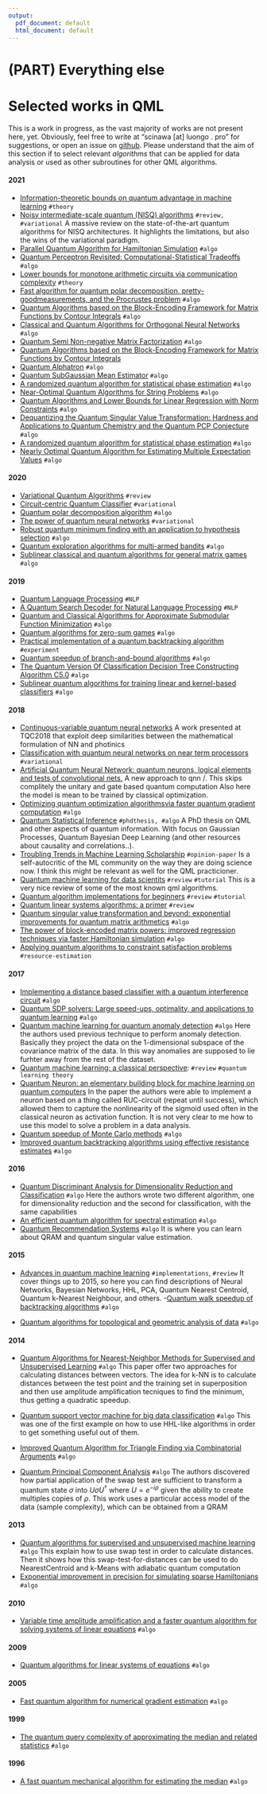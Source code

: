 ```yaml
---
output:
  pdf_document: default
  html_document: default
---
```


# (PART) Everything else {-}


# Selected works in QML

This is a work in progress, as the vast majority of works are not present here, yet. Obviously, feel free to write at "scinawa [at] luongo . pro" for suggestions, or open an issue on [github](https://github.com/scinawa/quantumalgorithms.org). Please understand that the aim of this section if to select relevant *algorithms* that can be applied for data analysis or used as other subroutines for other QML algorithms.

#### 2021 {-}

- [Information-theoretic bounds on quantum advantage in machine learning](https://arxiv.org/abs/2101.02464) `#theory`
- [Noisy intermediate-scale quantum (NISQ) algorithms](https://arxiv.org/abs/2101.08448) `#review, #variational`
A massive review on the state-of-the-art quantum algorithms for NISQ architectures. It highlights the limitations, but also the wins of the variational paradigm.
- [Parallel Quantum Algorithm for Hamiltonian Simulation](https://arxiv.org/abs/2105.11889) `#algo`
- [Quantum Perceptron Revisited: Computational-Statistical Tradeoffs](https://arxiv.org/abs/2106.02496) `#algo`
- [Lower bounds for monotone arithmetic circuits via communication complexity](https://dl.acm.org/doi/abs/10.1145/3406325.3451069) `#theory`
- [Fast algorithm for quantum polar decomposition, pretty-goodmeasurements, and the Procrustes problem](https://arxiv.org/abs/2106.07634) `#algo`
- [Quantum Algorithms based on the Block-Encoding Framework for Matrix Functions by Contour Integrals](https://arxiv.org/abs/2106.08076) `#algo`
- [Classical and Quantum Algorithms for Orthogonal Neural Networks](https://arxiv.org/abs/2106.07198) `#algo`
- [Quantum Semi Non-negative Matrix Factorization](https://books.google.com.sg/books?hl=en&lr=&id=LMcpEAAAQBAJ&oi=fnd&pg=PA135&dq=Quantum+Semi+Non-negative+Matrix+Factorization&ots=2UP_f_twTu&sig=fvkK9Z4hCCQcSSkbF0HkZ23SRAs&redir_esc=y#v=onepage&q=Quantum%20Semi%20Non-negative%20Matrix%20Factorization&f=false) `#algo`
- [Quantum Algorithms based on the Block-Encoding Framework for Matrix Functions by Contour Integrals](https://arxiv.org/pdf/2106.08076.pdf)
- [Quantum Alphatron](https://arxiv.org/abs/2108.11670) `#algo`
- [Quantum SubGaussian Mean Estimator](https://arxiv.org/pdf/2108.12172.pdf) `#algo`
- [A randomized quantum algorithm for statistical phase estimation](https://arxiv.org/abs/2110.12071) `#algo`
- [Near-Optimal Quantum Algorithms for String Problems](https://arxiv.org/pdf/2110.09696.pdf) `#algo`
- [Quantum Algorithms and Lower Bounds for Linear Regression with Norm Constraints](https://arxiv.org/pdf/2110.13086.pdf) `#algo`
- [Dequantizing the Quantum Singular Value Transformation: Hardness and Applications to Quantum Chemistry and the Quantum PCP Conjecture](https://arxiv.org/abs/2111.09079) `#algo`
- [A randomized quantum algorithm for statistical phase estimation](https://arxiv.org/abs/2110.12071) `#algo`
- [Nearly Optimal Quantum Algorithm for Estimating Multiple Expectation Values](https://arxiv.org/abs/2111.09283) `#algo`


#### 2020 {-}

- [Variational Quantum Algorithms](https://scirate.com/arxiv/2012.09265) `#review`
- [Circuit-centric Quantum Classifier](https://arxiv.org/pdf/1804.00633) `#variational`
- [Quantum polar decomposition algorithm](https://arxiv.org/abs/2006.00841) `#algo`
- [The power of quantum neural networks](https://arxiv.org/abs/2011.00027) `#variational`
- [Robust quantum minimum finding with an application to hypothesis selection](https://arxiv.org/abs/2003.11777) `#algo`
- [Quantum exploration algorithms for multi-armed bandits](https://arxiv.org/abs/2007.07049) `#algo`
- [Sublinear classical and quantum algorithms for general matrix games](https://arxiv.org/pdf/2012.06519.pdf) `#algo`


#### 2019 {-}

- [Quantum Language Processing](https://arxiv.org/pdf/1902.05162.pdf) `#NLP`
- [A Quantum Search Decoder for Natural Language Processing](https://arxiv.org/pdf/1909.05023.pdf) `#NLP`
- [Quantum and Classical Algorithms for Approximate Submodular Function Minimization](https://arxiv.org/abs/1907.05378) `#algo`
- [Quantum algorithms for zero-sum games](https://arxiv.org/abs/1904.03180) `#algo`
- [Practical implementation of a quantum backtracking algorithm](https://arxiv.org/abs/1908.11291) `#experiment`
- [Quantum speedup of branch-and-bound algorithms](https://arxiv.org/abs/1906.10375) `#algo`
- [The Quantum Version Of Classification Decision Tree Constructing Algorithm C5.0](https://arxiv.org/pdf/1907.06840.pdf) `#algo`
- [Sublinear quantum algorithms for training linear and kernel-based classifiers](http://proceedings.mlr.press/v97/li19b/li19b.pdf) `#algo`

#### 2018 {-}

- [Continuous-variable quantum neural networks](https://arxiv.org/pdf/1806.06871.pdf)
A work presented at TQC2018 that exploit deep similarities between the mathematical formulation of NN and photinics
- [Classification with quantum neural networks on near term processors](https://arxiv.org/pdf/1802.06002.pdf)   `#variational`
- [Artificial Quantum Neural Network: quantum neurons, logical elements and tests of convolutional nets.](https://arxiv.org/pdf/1806.09664.pdf)
A new approach to qnn \o/. This skips complitely the unitary and gate based quantum computation
Also here the model is mean to be trained by classical optimization.
- [Optimizing quantum optimization algorithmsvia faster quantum gradient computation](https://arxiv.org/pdf/1711.00465.pdf) `#algo`
- [Quantum Statistical Inference](https://arxiv.org/pdf/1812.04877.pdf) `#phdthesis, #algo`
A PhD thesis on QML and other aspects of quantum information. With focus on Gaussian Processes, Quantum Bayesian Deep Learning (and other resources about causality and correlations..).
- [Troubling Trends in Machine Learning Scholarship](https://arxiv.org/pdf/1807.03341.pdf) `#opinion-paper`
Is a self-autocritic of the ML community on the way they are doing science now. I think this might be relevant as well for the QML practicioner.
- [Quantum machine learning for data scientits](https://arxiv.org/pdf/1804.10068.pdf) `#review`  `#tutorial`
This is a very nice review of some of the most known qml algorithms.
- [Quantum algorithm implementations for beginners](https://arxiv.org/pdf/1804.03719.pdf) `#review` `#tutorial`
- [Quantum linear systems algorithms: a primer](https://arxiv.org/abs/1802.08227) `#review`
- [Quantum singular value transformation and beyond: exponential improvements for quantum matrix arithmetics](https://arxiv.org/abs/1806.01838) `#algo`
- [The power of block-encoded matrix powers: improved regression techniques via faster Hamiltonian simulation](https://arxiv.org/abs/1804.01973) `#algo`
- [Applying quantum algorithms to constraint satisfaction problems](https://arxiv.org/abs/1810.05582) `#resource-estimation`



<!-- - [Quantum Algorithms for Classification](http://www.youtube.com/watch?v=KTVtMKo3g80) `#video`  -->
<!-- <br> -->
<!-- [![Quantum Algorithms for Classification](http://img.youtube.com/vi/KTVtMKo3g80/0.jpg)](http://www.youtube.com/watch?v=KTVtMKo3g80 "Quantum Algorithms for Classification")  -->


#### 2017 {-}

- [Implementing a distance based classifier with a quantum interference circuit](https://arxiv.org/abs/1703.10793)  `#algo`
- [Quantum SDP solvers: Large speed-ups, optimality, and applications to quantum learning](https://arxiv.org/pdf/1710.02581) `#algo`
- [Quantum machine learning for quantum anomaly detection](https://arxiv.org/abs/1710.07405) `#algo`
Here the authors used previous technique to perform anomaly detection. Basically they project the data on the 1-dimensional subspace of the covariance matrix of the data. In this way anomalies are supposed to lie furhter away from the rest of the dataset.
- [ Quantum machine learning: a classical perspective](https://arxiv.org/pdf/1707.08561.pdf): `#review` `#quantum learning theory`
- [Quantum Neuron: an elementary building block for machine learning on quantum computers](https://arxiv.org/pdf/1711.11240.pdf)
In the paper the authors were able to implement a neuron based on a thing called RUC-circuit (repeat until success), which allowed them to capture the nonlinearity of the sigmoid used often in the classical neuron as activation function. It is not very clear to me how to use this model to solve a problem in a data analysis.
- [Quantum speedup of Monte Carlo methods](https://arxiv.org/abs/1504.06987) `#algo`
- [Improved quantum backtracking algorithms using effective resistance estimates](https://arxiv.org/abs/1711.05295) `#algo`


#### 2016 {-}
- [Quantum Discriminant Analysis for Dimensionality Reduction and Classification](https://iopscience.iop.org/article/10.1088/1367-2630/18/7/073011)  `#algo`
Here the authors wrote two different algorithm, one for dimensionality reduction and the second for classification, with the same capabilities
- [An efficient quantum algorithm for spectral estimation](https://arxiv.org/abs/1609.08170) `#algo`
- [Quantum Recommendation Systems](https://arxiv.org/pdf/1603.08675.pdf) `#algo`
It is where you can learn about QRAM and quantum singular value estimation.

#### 2015 {-}

- [Advances in quantum machine learning]( https://arxiv.org/pdf/1512.02900.pdf ) `#implementations`,  `#review`
It cover things up to 2015, so here you can find descriptions of Neural Networks, Bayesian Networks, HHL, PCA, Quantum Nearest Centroid, Quantum k-Nearest Neighbour, and others.
-[Quantum walk speedup of backtracking algorithms](https://arxiv.org/abs/1509.02374) `#algo`


- [Quantum algorithms for topological and geometric analysis of data]() `#algo`

#### 2014 {-}

- [Quantum Algorithms for Nearest-Neighbor Methods for Supervised and Unsupervised Learning]() `#algo`
This paper offer two approaches for calculating distances between vectors.
The idea for k-NN is to calculate distances between the test point and the training set in superposition and then use amplitude amplification tecniques to find the minimum, thus getting a quadratic speedup.
- [Quantum support vector machine for big data classification](https://arxiv.org/abs/1307.0471) `#algo`
This was one of the first example on how to use HHL-like algorithms in order to get something useful out of them.
- [Improved Quantum Algorithm for Triangle Finding via Combinatorial Arguments](https://arxiv.org/abs/1407.0085) `#algo`


- [Quantum Principal Component Analysis](https://arxiv.org/abs/1307.0401)  `#algo`
The authors discovered how partial application of the swap test are sufficient to transform a quantum state $\sigma$ into $U\sigma U^\dagger$ where $U=e^{-i\rho}$ given the ability to create multiples copies of $\rho$.
This work uses a particular access model of the data (sample complexity), which can be obtained from a QRAM


#### 2013 {-}
- [Quantum algorithms for supervised and unsupervised machine learning](https://arxiv.org/pdf/1307.0411.pdf) `#algo`
This explain how to use swap test in order to calculate distances. Then it shows how this swap-test-for-distances can be used to do NearestCentroid and k-Means with adiabatic quantum computation
- [Exponential improvement in precision for simulating sparse Hamiltonians](https://arxiv.org/abs/1312.1414) `#algo`


#### 2010 {-}
- [Variable time amplitude amplification and a faster quantum algorithm for solving systems of linear equations](https://arxiv.org/abs/1010.4458) `#algo`



#### 2009 {-}
- [Quantum algorithms for linear systems of equations](https://arxiv.org/abs/0811.3171) `#algo`



#### 2005 {-}
- [Fast quantum algorithm for numerical gradient estimation](https://arxiv.org/abs/quant-ph/0405146) `#algo`


#### 1999 {-}
- [The quantum query complexity of approximating the median and related statistics](https://arxiv.org/pdf/quant-ph/9804066.pdf) `#algo`

#### 1996 {-}
- [A fast quantum mechanical algorithm for estimating the median](https://arxiv.org/abs/quant-ph/9607024) `#algo`
